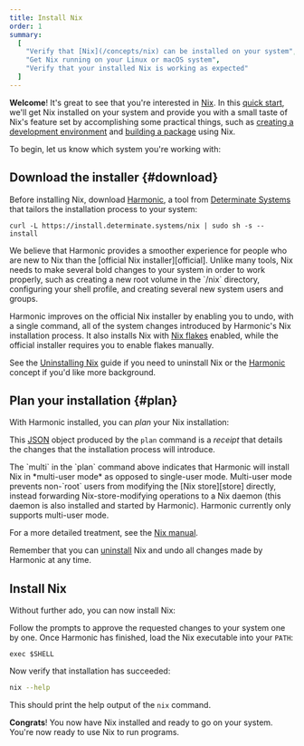 ```yaml
---
title: Install Nix
order: 1
summary:
  [
    "Verify that [Nix](/concepts/nix) can be installed on your system",
    "Get Nix running on your Linux or macOS system",
    "Verify that your installed Nix is working as expected"
  ]
---
```


**Welcome**!
It's great to see that you're interested in [Nix].
In this [quick start][start], we'll get Nix installed on your system and provide you with a small taste of Nix's feature set by accomplishing some practical things, such as [creating a development environment][dev] and [building a package][build] using Nix.

To begin, let us know which system you're working with:

<Systems client:load />

## Download the installer \{#download}

Before installing Nix, download [Harmonic], a tool from [Determinate Systems][detsys] that tailors the installation process to your system:

```shell
curl -L https://install.determinate.systems/nix | sudo sh -s -- install
```

<Admonition title="Why aren't we using the official Nix installer here?" type="info" id="why-harmonic" client:load>
We believe that Harmonic provides a smoother experience for people who are new to Nix than the [official Nix installer][official].
Unlike many tools, Nix needs to make several bold changes to your system in order to work properly, such as creating a new root volume in the `/nix` directory, configuring your shell profile, and creating several new system users and groups.

Harmonic improves on the official Nix installer by enabling you to undo, with a single command, all of the system changes introduced by Harmonic's Nix installation process.
It also installs Nix with [Nix flakes][flakes] enabled, while the official installer requires you to enable flakes manually.

See the [Uninstalling Nix][uninstall] guide if you need to uninstall Nix or the [Harmonic] concept if you'd like more background.
</Admonition>

## Plan your installation \{#plan}

With Harmonic installed, you can *plan* your Nix installation:

<Harmonic command="plan" client:load />

This [JSON] object produced by the `plan` command is a *receipt* that details the changes that the installation process will introduce.

<Admonition title="Multi-user mode" type="info" id="harmonic-multi" client:load>
The `multi` in the `plan` command above indicates that Harmonic will install Nix in *multi-user mode* as opposed to single-user mode.
Multi-user mode prevents non-`root` users from modifying the [Nix store][store] directly, instead forwarding Nix-store-modifying operations to a Nix daemon (this daemon is also installed and started by Harmonic).
Harmonic currently only supports multi-user mode.

For a more detailed treatment, see the [Nix manual][multi].
</Admonition>

Remember that you can [uninstall] Nix and undo all changes made by Harmonic at any time.

## Install Nix

Without further ado, you can now install Nix:

<Harmonic command="install" client:load />

Follow the prompts to approve the requested changes to your system one by one.
Once Harmonic has finished, load the Nix executable into your `PATH`:

```shell
exec $SHELL
```

Now verify that installation has succeeded:

```bash
nix --help
```

This should print the help output of the `nix` command.

**Congrats**!
You now have Nix installed and ready to go on your system.
You're now ready to use Nix to run programs.

[build]: /start/build-package-nixpkgs
[detsys]: https://determinate.systems
[dev]: /start/dev-shell-flake
[flakes]: /concepts/flakes
[harmonic]: /concepts/harmonic
[json]: https://json.org
[multi]: https://nixos.org/manual/nix/stable/installation/multi-user
[nix]: https://nixos.org
[official]: https://nixos.org/download
[start]: /start
[store]: /concepts/nix-store
[uninstall]: /start/uninstall
